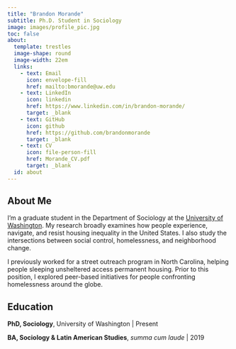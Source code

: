 ```yaml
---
title: "Brandon Morande"
subtitle: Ph.D. Student in Sociology
image: images/profile_pic.jpg
toc: false
about:
  template: trestles
  image-shape: round
  image-width: 22em
  links:
    - text: Email
      icon: envelope-fill
      href: mailto:bmorande@uw.edu
    - text: LinkedIn
      icon: linkedin
      href: https://www.linkedin.com/in/brandon-morande/
      target: _blank
    - text: GitHub
      icon: github 
      href: https://github.com/brandonmorande
      target: _blank
    - text: CV
      icon: file-person-fill
      href: Morande_CV.pdf
      target: _blank
  id: about
---
```


::: {#about}

## About Me
I'm a graduate student in the Department of Sociology at the [University of Washington](https://soc.washington.edu/people/brandon-morande){target="_blank"}. My research broadly examines how people experience, navigate, and resist housing inequality in the United States. I also study the intersections between social control, homelessness, and neighborhood change.

I previously worked for a street outreach program in North Carolina, helping people sleeping unsheltered access permanent housing. Prior to this position, I explored peer-based initiatives for people confronting homelessness around the globe.

## Education

**PhD, Sociology**, University of Washington \| Present

**BA, Sociology & Latin American Studies**, *summa cum laude* \| 2019

:::